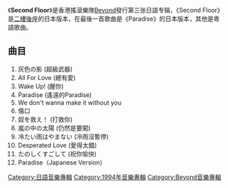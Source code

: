 {{Album infobox | <!-- See Wikipedia:WikiProject_Albums -->
|  Name        = Second Floor
|  Type        = [[專輯|專輯]]
|  Artist      = [[Beyond|Beyond]]
|  Cover       = secondfloor.jpg
|  Background  = 
|  Released    = {{Start date and age|1994|7}}
|  Recorded    = 1994年
|  Genre       = [[流行搖滾|流行搖滾]]
|  Label       = |  Last album  = [[This_Is_Love_1|This Is Love 1]]<br/>（1993）
|  This album  = '''Second Floor'''<br/>（1994）
}}

《'''Second Floor'''》是香港搖滾樂隊[[Beyond|Beyond]]發行第三张日語专辑，《Second Floor》是[[二樓後座|二樓後座]]的日本版本，在最後一首歌曲是《Paradise》的日本版本，其他是粵語歌曲。

== 曲目 ==
#灰色の影 (超級武器)
#All For Love (總有愛)
#Wake Up!  (醒你)
#Paradise (遙遠的Paradise)
#We don't wanna make it without you
#傷口
#奴を救え！ (打救你)
#嵐の中の太陽 (仍然是要闖)
#冷たい雨はやまない (冷雨沒暫停)
#Desperated Love (愛得太錯)
#たのしくすごして (祝你愉快)
#Paradise（Japanese Version）

{{album-stub}}
{{Beyond}}
[[Category:日語音樂專輯|Category:日語音樂專輯]]
[[Category:1994年音樂專輯|Category:1994年音樂專輯]]
[[Category:Beyond音樂專輯|Category:Beyond音樂專輯]]
